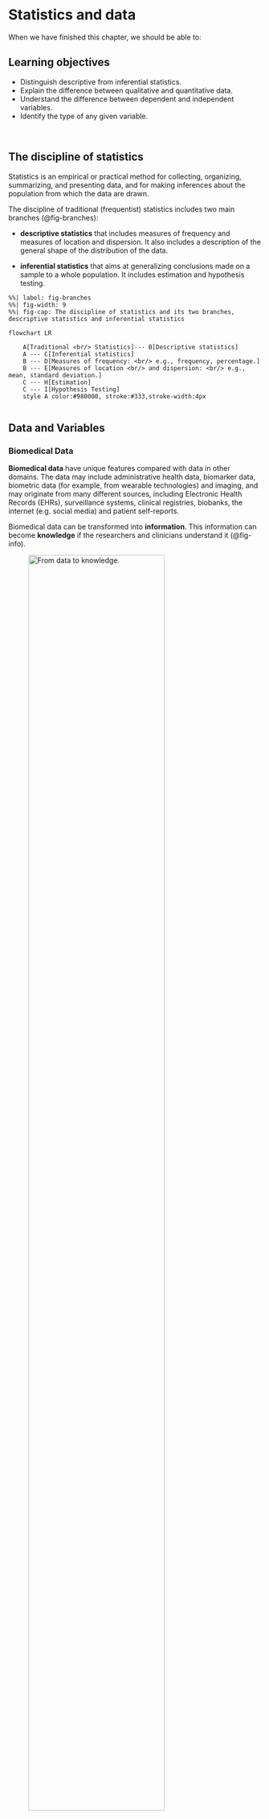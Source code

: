 # Statistics and data {#sec-introduction}

When we have finished this chapter, we should be able to:

::: {.callout-caution icon="false"}
## Learning objectives

-   Distinguish descriptive from inferential statistics.
-   Explain the difference between qualitative and quantitative data.
-   Understand the difference between dependent and independent variables.
-   Identify the type of any given variable.
:::

 

## The discipline of statistics

Statistics is an empirical or practical method for collecting, organizing, summarizing, and presenting data, and for making inferences about the population from which the data are drawn.

The discipline of traditional (frequentist) statistics includes two main branches (@fig-branches):

-   **descriptive statistics** that includes measures of frequency and measures of location and dispersion. It also includes a description of the general shape of the distribution of the data.

-   **inferential statistics** that aims at generalizing conclusions made on a sample to a whole population. It includes estimation and hypothesis testing.

```mermaid
%%| label: fig-branches
%%| fig-width: 9
%%| fig-cap: The discipline of statistics and its two branches, descriptive statistics and inferential statistics

flowchart LR
  
    A[Traditional <br/> Statistics]--- B[Descriptive statistics]
    A --- C[Inferential statistics]
    B --- D[Measures of frequency: <br/> e.g., frequency, percentage.]
    B --- E[Measures of location <br/> and dispersion: <br/> e.g., mean, standard deviation.]
    C --- H[Estimation]
    C --- I[Hypothesis Testing]
    style A color:#980000, stroke:#333,stroke-width:4px
    
```

## Data and Variables

### Biomedical Data

**Biomedical data** have unique features compared with data in other domains. The data may include administrative health data, biomarker data, biometric data (for example, from wearable technologies) and imaging, and may originate from many different sources, including Electronic Health Records (EHRs), surveillance systems, clinical registries, biobanks, the internet (e.g. social media) and patient self-reports.

Biomedical data can be transformed into **information**. This information can become **knowledge** if the researchers and clinicians understand it (@fig-info).

![From data to knowledge.](images/info.png){#fig-info width="80%"}

There are three main data structures: structured data, unstructured data, and semi-structured data.

**Structured data** is generally tabular data that is represented by columns and rows in a database.

**Semi-Structured data** is a form of structured data that does not obey the tabular structure, yet does have some structural properties. Emails, for example, are semi-structured by sender, recipient,subject, date, time etc. and they are also organized into folders, like Inbox, Sent, Trash, etc.

**Unstructured data** usually open text (such as social media posts), images, videos, etc., that have no predetermined organization or design.

In this textbook we use data organized in a structured format (spreadsheets). In statistics, tabular data refers to data that are organized in a table with rows and columns. A row is a observation (or record), which corresponds to the statistical unit of the dataset. The columns are the variables (or characteristics) of interest.

 

### Variables

A **variable** is a quantity or characteristic that is **free to vary**, or take on different values. To gain information on variables and their associations, it is necessary to design and conduct scientific experiments.

Researchers design experiments to test if changes to one or more variables are **associated** with changes to another variable of interest. For example, if researchers hypothesize that a new therapy is more effective than the usual care for migraine pain, they could design an experiment to test this hypothesis; participants should randomly assigned to one of two groups: the experimental group receiving the new treatment that is being tested, and the control group receiving an conventional treatment. In this experiment, the type of treatment each participant received (i.e., new treatment vs. conventional treatment) is the **independent variable** (IV), while the pain relief is the **dependent variable** (DV) or the **outcome** variable.

::: {.callout-tip icon="false"}
## Independent Vs Dependent variables

An **independent** variable is the variable that is changed or controlled in a scientific experiment to test the effects on another variable.

A **dependent** (outcome) variable is the variable being tested in a scientific experiment and is affected by the independent variable(s) of interest.
:::

 

## Types of Data

Data in variables can be either **categorical** or **numerical** (otherwise known as qualitative and quantitative) in nature (@fig-data_types).

```mermaid
%%| label: fig-data_types
%%| fig-width: 9
%%| fig-cap: Broad classification of the different types of data with examples.

flowchart TB
    A[Data in variables]---> B[Categorical data]
    A[Data in variables]---> C[Numerical data]
    B ---> E[Nominal<br>e.g. blood type A, B, AB, O]
    B ---> F[Ordinal<br>e.g. degree of pain<br>minimal/moderate/<br>severe/unbearable]
    C ---> G[Discrete<br>e.g. number of children]
    C ---> H[Numerical<br>e.g. height, blood pressure]
    
   style E color:#980000, stroke:#333,stroke-width:4px
   style F color:#980000, stroke:#333,stroke-width:4px
   style G color:#980000, stroke:#333,stroke-width:4px
   style H color:#980000, stroke:#333,stroke-width:4px
```

 

::: {.callout-tip icon="false"}
## Note

The degree of **measurement accuracy** and the **type of data** are both important factors in the decision to perform a **statistical analysis**.
:::

 

### Categorical Data

**A. Nominal Data**

**Nominal data** can be labeled creating distinct unordered categories. They are not measured but simply **counted**. They can be either binary such as dead/alive; cured/not cured or have **more than two categories**, for example, blood group A, B, AB, O; type I, type II or gestational diabetes; eye color (e.g., brown, blue, green, gray).

::: callout-important
## Numerical representation of categories are just codes

We can denote dead/alive as 1/0 for health status and denote A/B/AB/O as 1/2/3/4 for blood type. Unlike numerical data, the numbers representing different categories **do not have mathematical meaning** (they are just codes).
:::

 

**Β. Ordinal Data**

When the categories can be ordered, the data are of ordinal type. For example, patients may classify their degree of pain as minimal, moderate, severe, or unbearable. In this case, there is a natural order of the values, since moderate pain is more intense than minimal and less than severe pain.

::: callout-important
## Collapsion of categories leads to a loss of information

Ordinal data are often transformed into binary data to simplify analysis, presentation and interpretation, which may result in a **considerable loss of information**.
:::

 

### Numerical Data

**A. Discrete Data**

Discrete data can take only a **finite number of values** (usually integers) in a range, for example, the number of children in a family or the number of days missed from work. Other examples are often **counts per unit of time** such as the number of deaths in a hospital per year, the number of visits to the general practitioner in a year, or the number of epileptic seizures a patient has per month. In dentistry, a common measure is the number of decayed, filled or missing teeth.

::: callout-important
## Discrete Vs Ordinal data

In practice discrete data are often treated in statistical analyses as if they were ordinal data. Although this may be acceptable, we do not take the most out of our data.
:::

 

**Β. Continuous Data**

Continuous data are numbers (usually with units) that can take any value within a given range. However, in practice, they are restricted by the accuracy of the measuring instrument. Height, weight, blood pressure, cholesterol level, body temperature, body mass index (BMI) are just few examples of variables that take continuous values.

::: callout-important
## Categorization of numerical data leads to a loss of information

Continuous data are often categorized creating categorical variables. For example, the BMI, which is a continuous variable, is usually converted into an ordinal variable with four categories (underweight, normal, overweight and obese). However, dividing continuous variables into categories leads to a **loss of information**.
:::
